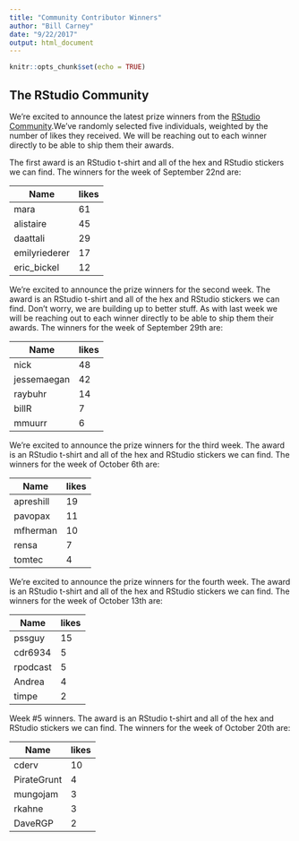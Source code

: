 ```yaml
---
title: "Community Contributor Winners"
author: "Bill Carney"
date: "9/22/2017"
output: html_document
---
```


```r
knitr::opts_chunk$set(echo = TRUE)
```

## The RStudio Community

We're excited to announce the latest prize winners from the [RStudio Community](https://community.rstudio.com/).We've randomly selected five individuals, weighted by the number of likes they received. We will be reaching out to each winner directly to be able to ship them their awards.

The first award is an RStudio t-shirt and all of the hex and RStudio stickers we can find.  The winners for the week of September 22nd are:

Name| likes
------|-----
mara| 61 
alistaire| 45 
daattali| 29 
emilyriederer| 17 
eric_bickel| 12 

We’re excited to announce the prize winners for the second week. The award is an RStudio t-shirt and all of the hex and RStudio stickers we can find. Don’t worry, we are building up to better stuff. As with last week we will be reaching out to each winner directly to be able to ship them their awards. The winners for the week of September 29th are:

Name| likes
------|-----
nick| 48 
jessemaegan| 42 
raybuhr| 14 
billR| 7 
mmuurr| 6 

We’re excited to announce the prize winners for the third week. The award is an RStudio t-shirt and all of the hex and RStudio stickers we can find. The winners for the week of October 6th are:

Name| likes
------|-----
apreshill| 19 
pavopax| 11 
mfherman| 10 
rensa| 7 
tomtec| 4 

We’re excited to announce the prize winners for the fourth week. The award is an RStudio t-shirt and all of the hex and RStudio stickers we can find. The winners for the week of October 13th are:

Name| likes
------|-----
pssguy| 15 
cdr6934| 5 
rpodcast| 5 
Andrea| 4 
timpe| 2 

Week #5 winners. The award is an RStudio t-shirt and all of the hex and RStudio stickers we can find. The winners for the week of October 20th are:

Name| likes
------|-----
cderv| 10 
PirateGrunt| 4 
mungojam| 3 
rkahne| 3 
DaveRGP| 2 
